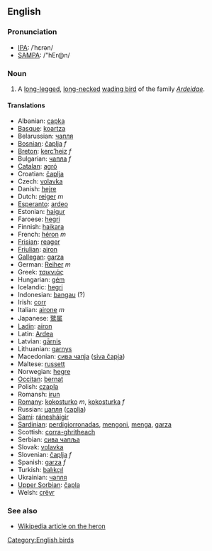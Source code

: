 ==English==
===Pronunciation===
*[[IPA]]: /ˈhɛrən/
*[[SAMPA]]: /"hEr@n/

===Noun===
#A [[long-legged]], [[long-necked]] [[wading bird]] of the family ''[[Ardeidae]]''.

====Translations====
*Albanian: [[çapka]]
*[[Basque]]: [[koartza]] 
*Belarussian: [[чапля]]
*[[Bosnian]]: [[čaplja]] ''f''
*[[Breton]]: [[kerc’heiz]] ''f''
*Bulgarian: [[чапла]] ''f''
*[[Catalan]]: [[agró]]
*Croatian: [[čaplja]]
*Czech: [[volavka]]
*Danish: [[hejre]]
*Dutch: [[reiger]] ''m''
*[[Esperanto]]: [[ardeo]]
*Estonian: [[haigur]]
*Faroese: [[hegri]]
*Finnish: [[haikara]]
*French: [[héron]] ''m''
*[[Frisian]]: [[reager]]
*[[Friulian]]: [[airon]]
*[[Gallegan]]: [[garza]]
*German: [[Reiher]] ''m''
*Greek: [[τσικνιάς]] '' ''
*Hungarian: [[gém]]
*Icelandic: [[hegri]]
*Indonesian: [[bangau]] (?)
*Irish: [[corr]]
*Italian: [[airone]] ''m''
*Japanese: [[鹭属]]
*[[Ladin]]: [[airon]]
*Latin: [[Ardea]] '' ''
*Latvian: [[gārnis]]
*Lithuanian: [[garnys]]
*Macedonian: [[сива чапjа]] ([[siva čapja]])
*Maltese: [[russett]]
*Norwegian: [[hegre]]
*[[Occitan]]: [[bernat]]
*Polish: [[czapla]] '' ''
*Romansh: [[irun]]
*[[Romany]]: [[kokosturko]] ''m'', [[kokosturka]] ''f''
*Russian: [[цапля]] ([[caplja]]) '' ''
*[[Sami]]: [[ránesháigir]]
*[[Sardinian]]: [[perdigiorronadas]], [[mengoni]], [[menga]], [[garza]]
*Scottish: [[corra-ghritheach]]
*Serbian: [[сива чапља]]
*Slovak: [[volavka]]
*Slovenian: [[čaplja]] ''f''
*Spanish: [[garza]] ''f''
*Turkish: [[balıkçıl]]
*Ukrainian: [[чапля]]
*[[Upper Sorbian]]: [[čapla]]
*Welsh: [[crëyr]]

===See also===
*[[w:heron|Wikipedia article on the heron]]

[[Category:English birds]]